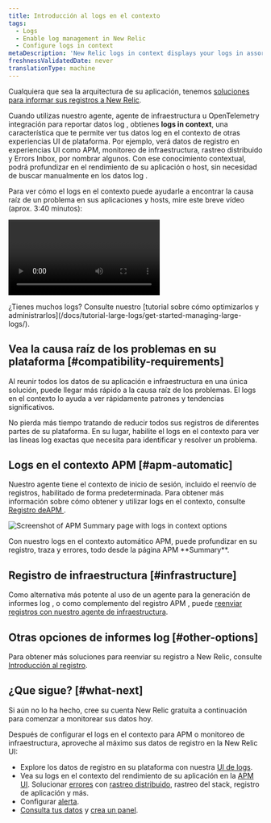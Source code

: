 ```yaml
---
title: Introducción al logs en el contexto
tags:
  - Logs
  - Enable log management in New Relic
  - Configure logs in context
metaDescription: 'New Relic logs in context displays your logs in assorted New Relic experiences, helping you more easily correlate and troubleshoot issues.'
freshnessValidatedDate: never
translationType: machine
---
```



Cualquiera que sea la arquitectura de su aplicación, tenemos [soluciones para informar sus registros a New Relic](/docs/logs/get-started/get-started-log-management#integrate-logs).

Cuando utilizas nuestro <InlinePopover type="apm"/>agente, agente de infraestructura u OpenTelemetry integración para reportar datos log , obtienes <DNT>**logs in context**</DNT>, una característica que te permite ver tus datos log en el contexto de otras experiencias UI de plataforma. Por ejemplo, verá datos de registro en experiencias UI como APM, monitoreo de infraestructura, rastreo distribuido y Errors Inbox, por nombrar algunos. Con ese conocimiento contextual, podrá profundizar en el rendimiento de su aplicación o host, sin necesidad de buscar manualmente en los datos log .

Para ver cómo el logs en el contexto puede ayudarle a encontrar la causa raíz de un problema en sus aplicaciones y hosts, mire este breve vídeo (aprox. 3:40 minutos):

<Video
  id="Vgae-GrlZWg"
  type="youtube"
/>

<Callout variant="tip">
  ¿Tienes muchos logs? Consulte nuestro [tutorial sobre cómo optimizarlos y administrarlos](/docs/tutorial-large-logs/get-started-managing-large-logs/).
</Callout>

## Vea la causa raíz de los problemas en su plataforma [#compatibility-requirements]

Al reunir todos los datos de su aplicación e infraestructura en una única solución, puede llegar más rápido a la causa raíz de los problemas. El logs en el contexto lo ayuda a ver rápidamente patrones y tendencias significativos.

No pierda más tiempo tratando de reducir todos sus registros de diferentes partes de su plataforma. En su lugar, habilite el logs en el contexto para ver las líneas log exactas que necesita para identificar y resolver un problema.

## Logs en el contexto APM [#apm-automatic]

Nuestro <InlinePopover type="apm"/>agente tiene el contexto de inicio de sesión, incluido el reenvío de registros, habilitado de forma predeterminada. Para obtener más información sobre cómo obtener y utilizar <InlinePopover type="apm"/>logs en el contexto, consulte [Registro deAPM ](/docs/apm/new-relic-apm/getting-started/get-started-logs-context).

<img
  title="APM logs in context UI options"
  alt="Screenshot of APM Summary page with logs in context options"
  src={logsApmLogsinContextinUi}
/>

<figcaption>
  Con nuestro logs en el contexto automático APM, puede profundizar en su registro, traza y errores, todo desde la página APM <DNT>**Summary**</DNT>.
</figcaption>

## Registro de infraestructura [#infrastructure]

Como alternativa más potente al uso de un <InlinePopover type="apm"/>agente para la generación de informes log , o como complemento del registro APM , puede [reenviar registros con nuestro agente de infraestructura](/docs/logs/forward-logs/forward-your-logs-using-infrastructure-agent).

## Otras opciones de informes log [#other-options]

Para obtener más soluciones para reenviar su registro a New Relic, consulte [Introducción al registro](/docs/logs/get-started/get-started-log-management#integrate-logs).

<InstallFeedback/>

## ¿Que sigue? [#what-next]

Si aún no lo ha hecho, cree su cuenta New Relic gratuita a continuación para comenzar a monitorear sus datos hoy.

<InlineSignup/>

Después de configurar el logs en el contexto para APM o monitoreo de infraestructura, aproveche al máximo sus datos de registro en la New Relic UI:

* Explore los datos de registro en su plataforma con nuestra [UI de logs](/docs/logs/log-management/ui-data/use-logs-ui).
* Vea su logs en el contexto del rendimiento de su aplicación en la [APM UI](/docs/logs/log-management/ui-data/use-logs-ui/#links). Solucionar [errores](/docs/apm/apm-ui-pages/error-analytics/errors-page-find-fix-verify-problems/) con [rastreo distribuido](/docs/apm/distributed-tracing/ui-data/understand-use-distributed-tracing-data), rastreo del stack, registro de aplicación y más.
* Configurar [alerta](/docs/alerts-applied-intelligence/new-relic-alerts/alert-conditions/create-alert-conditions/).
* [Consulta tus datos](/docs/query-your-data/explore-query-data/get-started/introduction-querying-new-relic-data/) y [crea un panel](/docs/query-your-data/explore-query-data/dashboards/introduction-dashboards/).